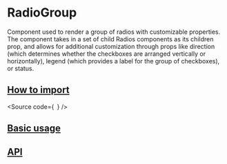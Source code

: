 

<Meta of={Stories} />

# RadioGroup

Component used to render a group of radios with customizable properties.
The component takes in a set of child Radios components as its children prop,
and allows for additional customization through props like direction (which determines whether the checkboxes are arranged vertically or horizontally),
legend (which provides a label for the group of checkboxes), or status.

## [How to import](#how-to-import)

<Source
  code={`
`}
/>

## [Basic usage](#basic-usage)

<Canvas of={Stories.Base} />

## [API](#api)

<ArgTypes of={Stories} />
